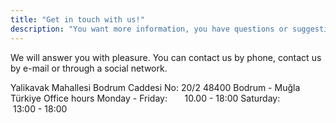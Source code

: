 ```yaml
---
title: "Get in touch with us!"
description: "You want more information, you have questions or suggestions. "
---
```


We will answer you with pleasure. You can contact us by phone, contact us by e-mail or through a social network.

<Info>
  Yalikavak Mahallesi Bodrum Caddesi No: 20/2 48400 Bodrum - Muğla Türkiye
</Info>

<Tip>
  Office hours
  Monday - Friday:       10.00 - 18:00
  Saturday:                    13:00 - 18:00
</Tip>